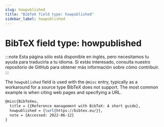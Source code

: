 ```yaml
---
slug: howpublished
title: "BibTeX field type: howpublished"
sidebar_label: howpublished
---
```


# BibTeX field type: howpublished

:::note
Esta página sólo está disponible en inglés, pero necesitamos tu ayuda para traducirla a tu idioma. Si estás interesado, consulta nuestro repositorio de GitHub para obtener más información sobre cómo contribuir.
:::

The `howpublished` field is used with the `@misc` entry, typically as a workaround for a source type BibTeX does not support. The most common example is when citing web pages and specifying a URL.


```tex
@misc{BibTeXeu,
  title = {{Reference management with BibTeX: A short guide},
  howpublished = {\url{https://bibtex.eu/}},
  note = {Accessed: 2022-06-12}
}
